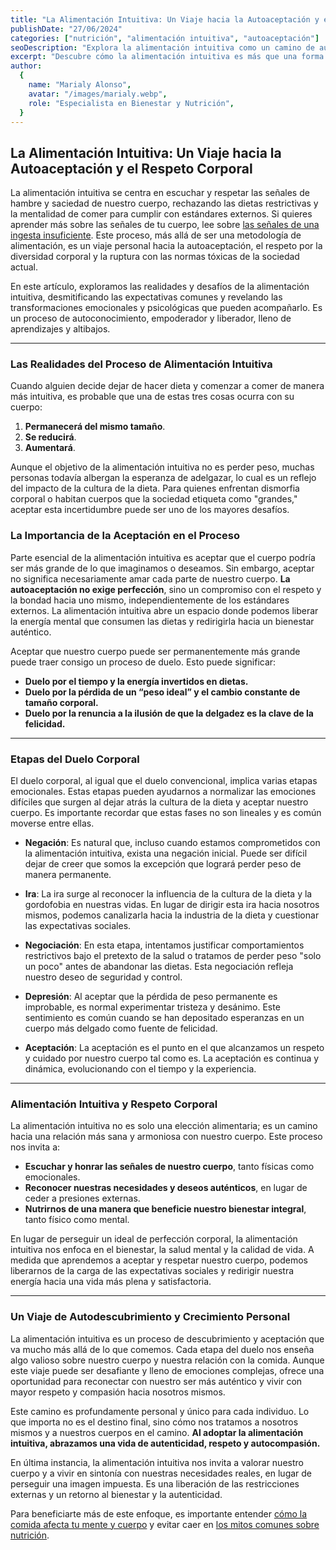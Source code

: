 ```yaml
---
title: "La Alimentación Intuitiva: Un Viaje hacia la Autoaceptación y el Respeto Corporal"
publishDate: "27/06/2024"
categories: ["nutrición", "alimentación intuitiva", "autoaceptación"]
seoDescription: "Explora la alimentación intuitiva como un camino de autoconocimiento y aceptación corporal, libre de dietas y juicios externos."
excerpt: "Descubre cómo la alimentación intuitiva es más que una forma de comer; es un viaje de respeto, aceptación y transformación emocional."
author:
  {
    name: "Marialy Alonso",
    avatar: "/images/marialy.webp",
    role: "Especialista en Bienestar y Nutrición",
  }
---
```


## La Alimentación Intuitiva: Un Viaje hacia la Autoaceptación y el Respeto Corporal

La alimentación intuitiva se centra en escuchar y respetar las señales de hambre y saciedad de nuestro cuerpo, rechazando las dietas restrictivas y la mentalidad de comer para cumplir con estándares externos. Si quieres aprender más sobre las señales de tu cuerpo, lee sobre [las señales de una ingesta insuficiente](/blog/10-senales-que-no-estas-comiendo-suficiente). Este proceso, más allá de ser una metodología de alimentación, es un viaje personal hacia la autoaceptación, el respeto por la diversidad corporal y la ruptura con las normas tóxicas de la sociedad actual.

En este artículo, exploramos las realidades y desafíos de la alimentación intuitiva, desmitificando las expectativas comunes y revelando las transformaciones emocionales y psicológicas que pueden acompañarlo. Es un proceso de autoconocimiento, empoderador y liberador, lleno de aprendizajes y altibajos.

---

### Las Realidades del Proceso de Alimentación Intuitiva

Cuando alguien decide dejar de hacer dieta y comenzar a comer de manera más intuitiva, es probable que una de estas tres cosas ocurra con su cuerpo:

1. **Permanecerá del mismo tamaño**.
2. **Se reducirá**.
3. **Aumentará**.

Aunque el objetivo de la alimentación intuitiva no es perder peso, muchas personas todavía albergan la esperanza de adelgazar, lo cual es un reflejo del impacto de la cultura de la dieta. Para quienes enfrentan dismorfia corporal o habitan cuerpos que la sociedad etiqueta como "grandes," aceptar esta incertidumbre puede ser uno de los mayores desafíos.

### La Importancia de la Aceptación en el Proceso

Parte esencial de la alimentación intuitiva es aceptar que el cuerpo podría ser más grande de lo que imaginamos o deseamos. Sin embargo, aceptar no significa necesariamente amar cada parte de nuestro cuerpo. **La autoaceptación no exige perfección**, sino un compromiso con el respeto y la bondad hacia uno mismo, independientemente de los estándares externos. La alimentación intuitiva abre un espacio donde podemos liberar la energía mental que consumen las dietas y redirigirla hacia un bienestar auténtico.

Aceptar que nuestro cuerpo puede ser permanentemente más grande puede traer consigo un proceso de duelo. Esto puede significar:

- **Duelo por el tiempo y la energía invertidos en dietas.**
- **Duelo por la pérdida de un “peso ideal” y el cambio constante de tamaño corporal.**
- **Duelo por la renuncia a la ilusión de que la delgadez es la clave de la felicidad.**

---

### Etapas del Duelo Corporal

El duelo corporal, al igual que el duelo convencional, implica varias etapas emocionales. Estas etapas pueden ayudarnos a normalizar las emociones difíciles que surgen al dejar atrás la cultura de la dieta y aceptar nuestro cuerpo. Es importante recordar que estas fases no son lineales y es común moverse entre ellas.

- **Negación**: Es natural que, incluso cuando estamos comprometidos con la alimentación intuitiva, exista una negación inicial. Puede ser difícil dejar de creer que somos la excepción que logrará perder peso de manera permanente.

- **Ira**: La ira surge al reconocer la influencia de la cultura de la dieta y la gordofobia en nuestras vidas. En lugar de dirigir esta ira hacia nosotros mismos, podemos canalizarla hacia la industria de la dieta y cuestionar las expectativas sociales.

- **Negociación**: En esta etapa, intentamos justificar comportamientos restrictivos bajo el pretexto de la salud o tratamos de perder peso "solo un poco" antes de abandonar las dietas. Esta negociación refleja nuestro deseo de seguridad y control.

- **Depresión**: Al aceptar que la pérdida de peso permanente es improbable, es normal experimentar tristeza y desánimo. Este sentimiento es común cuando se han depositado esperanzas en un cuerpo más delgado como fuente de felicidad.

- **Aceptación**: La aceptación es el punto en el que alcanzamos un respeto y cuidado por nuestro cuerpo tal como es. La aceptación es continua y dinámica, evolucionando con el tiempo y la experiencia.

---

### Alimentación Intuitiva y Respeto Corporal

La alimentación intuitiva no es solo una elección alimentaria; es un camino hacia una relación más sana y armoniosa con nuestro cuerpo. Este proceso nos invita a:

- **Escuchar y honrar las señales de nuestro cuerpo**, tanto físicas como emocionales.
- **Reconocer nuestras necesidades y deseos auténticos**, en lugar de ceder a presiones externas.
- **Nutrirnos de una manera que beneficie nuestro bienestar integral**, tanto físico como mental.

En lugar de perseguir un ideal de perfección corporal, la alimentación intuitiva nos enfoca en el bienestar, la salud mental y la calidad de vida. A medida que aprendemos a aceptar y respetar nuestro cuerpo, podemos liberarnos de la carga de las expectativas sociales y redirigir nuestra energía hacia una vida más plena y satisfactoria.

---

### Un Viaje de Autodescubrimiento y Crecimiento Personal

La alimentación intuitiva es un proceso de descubrimiento y aceptación que va mucho más allá de lo que comemos. Cada etapa del duelo nos enseña algo valioso sobre nuestro cuerpo y nuestra relación con la comida. Aunque este viaje puede ser desafiante y lleno de emociones complejas, ofrece una oportunidad para reconectar con nuestro ser más auténtico y vivir con mayor respeto y compasión hacia nosotros mismos.

Este camino es profundamente personal y único para cada individuo. Lo que importa no es el destino final, sino cómo nos tratamos a nosotros mismos y a nuestros cuerpos en el camino. **Al adoptar la alimentación intuitiva, abrazamos una vida de autenticidad, respeto y autocompasión.**

En última instancia, la alimentación intuitiva nos invita a valorar nuestro cuerpo y a vivir en sintonía con nuestras necesidades reales, en lugar de perseguir una imagen impuesta. Es una liberación de las restricciones externas y un retorno al bienestar y la autenticidad.

Para beneficiarte más de este enfoque, es importante entender [cómo la comida afecta tu mente y cuerpo](/blog/como-la-comida-afecta-la-mente-y-el-cuerpo) y evitar caer en [los mitos comunes sobre nutrición](/blog/los-mitos-mas-grandes-de-la-nutricion).
